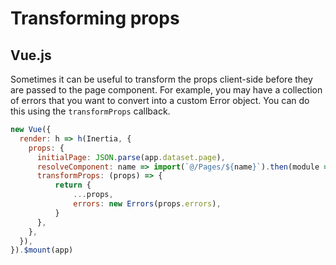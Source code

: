 

# Transforming props

## Vue.js

Sometimes it can be useful to transform the props client-side before they are passed to the page component. For example, you may have a collection of errors that you want to convert into a custom Error object. You can do this using the `transformProps` callback.

~~~js
new Vue({
  render: h => h(Inertia, {
    props: {
      initialPage: JSON.parse(app.dataset.page),
      resolveComponent: name => import(`@/Pages/${name}`).then(module => module.default),
      transformProps: (props) => {
          return {
              ...props,
              errors: new Errors(props.errors),
          }
      },
    },
  }),
}).$mount(app)
~~~
